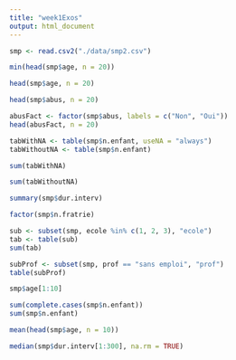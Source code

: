 ```yaml
---
title: "week1Exos"
output: html_document
---
```


```r
smp <- read.csv2("./data/smp2.csv")
```

```r
min(head(smp$age, n = 20))
```

```r
head(smp$age, n = 20)
```

```r
head(smp$abus, n = 20)
```


```r
abusFact <- factor(smp$abus, labels = c("Non", "Oui"))
head(abusFact, n = 20)
```

```r
tabWithNA <- table(smp$n.enfant, useNA = "always")
tabWithoutNA <- table(smp$n.enfant)
```

```r
sum(tabWithNA)
```
```r
sum(tabWithoutNA)
```

```r
summary(smp$dur.interv)
```


```r
factor(smp$n.fratrie)
```


```r
sub <- subset(smp, ecole %in% c(1, 2, 3), "ecole")
tab <- table(sub)
sum(tab)
```

```r
subProf <- subset(smp, prof == "sans emploi", "prof")
table(subProf)
```


```r
smp$age[1:10]
```

```r
sum(complete.cases(smp$n.enfant))
sum(smp$n.enfant)
```

```r
mean(head(smp$age, n = 10))
```

```r
median(smp$dur.interv[1:300], na.rm = TRUE)
```

